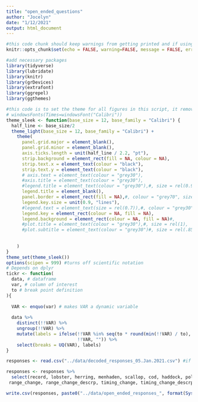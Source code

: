 ```yaml
---
title: "open_ended_questions"
author: "Jocelyn"
date: "1/12/2021"
output: html_document
---
```


```r
#this code chunk should keep warnings from getting printed and if using R markdown to create a document, it will not print the figure code in the document, just the figure
knitr::opts_chunk$set(echo = FALSE, warning=FALSE, message = FALSE, error=FALSE)
```

```r
#add necessary packages 
library(tidyverse)
library(lubridate)
library(knitr)
library(grDevices)
library(extrafont)
library(ggrepel)
library(ggthemes)

#this code is to set the theme for all figures in this script, it removes the ggplot grids and changes the background to white. If the correct font package isn't loaded it can result in warnings but shouldn't impact the figure output
# windowsFonts(Times=windowsFont("Calibri"))
theme_sleek <- function(base_size = 12, base_family = "Calibri") {
  half_line <- base_size/2
  theme_light(base_size = 12, base_family = "Calibri") +
    theme(
      panel.grid.major = element_blank(),
      panel.grid.minor = element_blank(),
      axis.ticks.length = unit(half_line / 2.2, "pt"),
      strip.background = element_rect(fill = NA, colour = NA),
      strip.text.x = element_text(colour = "black"),
      strip.text.y = element_text(colour = "black"),
      # axis.text = element_text(colour = "grey30"),
      #axis.title = element_text(colour = "grey30"),
      #legend.title = element_text(colour = "grey30"),#, size = rel(0.9)
      legend.title = element_blank(),
      panel.border = element_rect(fill = NA),#, colour = "grey70", size = 1),
      legend.key.size = unit(0.9, "lines"),
      #legend.text = element_text(size = rel(0.7)),#, colour = "grey30"),
      legend.key = element_rect(colour = NA, fill = NA),
      legend.background = element_rect(colour = NA, fill = NA)#,
      #plot.title = element_text(colour = "grey30"),#, size = rel(1),
      #plot.subtitle = element_text(colour = "grey30")#, size = rel(.85),
     
      
    )
}
theme_set(theme_sleek())
options(scipen = 999) #turns off scientific notation
# Depends on dplyr
tickr <- function(
  data, # dataframe
  var, # column of interest
  to # break point definition 
){
  
  VAR <- enquo(var) # makes VAR a dynamic variable
  
  data %>% 
    distinct(!!VAR) %>%
    ungroup(!!VAR) %>% 
    mutate(labels = ifelse(!!VAR %in% seq(to * round(min(!!VAR) / to), max(!!VAR), to),
                           !!VAR, "")) %>%
    select(breaks = UQ(VAR), labels)
}
```

```r
responses <- read.csv("../data/decoded_responses_05.Jan.2021.csv") #if code does not run remove "../" in front of data

```

```r

responses <- responses %>% 
  select(record, lobster, herring, menhaden, scallop, cod, haddock, pollock, halibut, white_hake, dabs, gray_sole, windowpane, yellowtail, winter_flounder, redfish, monkfish, skates, whiting, red_hake, red_crab, clams, squid, dogfish, summer_flounder, scup, black_seabass, other, species, change_other_spp, other_spp_impact,
 range_change, range_change_descrp, timing_change, timing_change_descrp, spp_neg, spp_pos, other_concern, other_concern_descrp, flexible_mgmt, sppt_climate_change, metrics, concern_future)

write.csv(responses, paste0("../data/open_ended_responses_", format(Sys.time(), "%d.%b.%Y"),".csv"))

 
```

